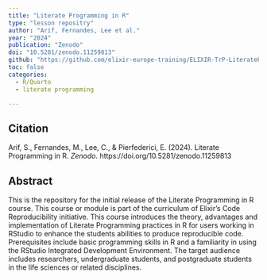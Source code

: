 ```yaml
---
title: "Literate Programming in R"
type: "lesson repositry"
author: "Arif, Fernandes, Lee et al."
year: "2024"
publication: "Zenodo"
doi: "10.5281/zenodo.11259813"
github: "https://github.com/elixir-europe-training/ELIXIR-TrP-LiterateProgrammingR-CodeRep"
toc: false
categories:
  - R/Quarto
  - literate programming

---
```


## Citation

Arif, S., Fernandes, M., Lee, C., & Pierfederici, E. (2024). Literate Programming in R. *Zenodo*. https://doi.org/10.5281/zenodo.11259813

## Abstract

This is the repository for the initial release of the Literate Programming in R course. This course or module is part of the curriculum of Elixir's Code Reproducibility initiative. This course introduces the theory, advantages and implementation of Literate Programming practices in R for users working in RStudio to enhance the students abilities to produce reproducible code. Prerequisites include  basic programming skills in R and a familiarity in using the RStudio Integrated Development Environment. The target audience includes researchers, undergraduate students, and postgraduate students in the life sciences or related disciplines. 